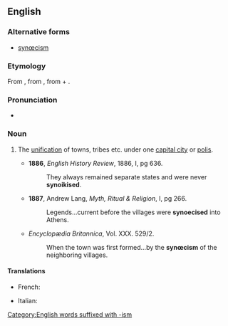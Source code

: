 {{also|synœcism}}

==English==

===Alternative forms===
* [[synœcism]]

===Etymology===
From {{etyl|grc|en}} {{m|grc|συνοικισμός}}, from {{m|grc|συνοικίζειν||to make live with, to unite under one city}}, from {{m|grc|σύν||together}} + {{m|grc|οἰκίζειν||to colonise}}.

===Pronunciation===
* {{IPA|/sɪˈniːsɪzəm/|lang=en}}

===Noun===
{{en-noun}}

# {{lb|en|Ancient Greece}} The [[unification]] of towns, tribes etc. under one [[capital city]] or [[polis]].
#* '''1886''', ''English History Review'', 1886, I, pg 636.
#*: They always remained separate states and were never '''synoikised'''.
#* '''1887''', Andrew Lang, ''Myth, Ritual & Religion'', I, pg 266.
#*: Legends...current before the villages were '''synoecised''' into Athens.
#* {{rfdate}} ''Encyclopædia Britannica'', Vol. XXX. 529/2.
#*: When the town was first formed...by the '''synœcism''' of the neighboring villages.

====Translations====
{{trans-top|unification under one capital city}}
* French: {{t+|fr|synœcisme|m}}
{{trans-mid}}
* Italian: {{t|it|sinecismo|m}}
{{trans-bottom}}

[[Category:English words suffixed with -ism]]